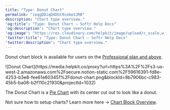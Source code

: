 ```yaml
---
title: "Type: Donut Chart"
permalink: "ieqgDDiqD4DGt9cobe1JRB"
description: "Chart type overview."
'og:title': "Type: Donut Chart – Softr Help Docs"
'og:description': "Chart type overview."
'og:image': "https://res.cloudinary.com/helpkit/image/upload/c_scale,w_700,q_auto/v1674219840/softrdocs_meta_OG_Image_Url_258f31c013.png"
'twitter:title': "Type: Donut Chart – Softr Help Docs"
'twitter:description': "Chart type overview."
---
```

<Note>Donut chart block is available for users on the [Professional plan and above](https://www.softr.io/pricing).</Note>
<Frame caption="Donut Chart">![Donut Chart](https://media.helpkit.co/proxy?url=https%3A%2F%2Fs3-us-west-2.amazonaws.com%2Fsecure.notion-static.com%2F59616391-fd8e-4253-b3e8-fee61e603451%2Fdonut-chart.png&blockId=8b7906bc-c983-45b5-ba08-b2f110c21930&projectId=1032)</Frame>

The Donut Chart is a [Pie Chart](/building-blocks/vikC2AWEpQGkZd4jGyoVxo/type-pie-chart/wqQRQCAV5nf6jGvbJnNsGV) with its center cut out to look like a donut.

<Info>Not sure how to setup charts? Learn more here → [Chart Block Overview](/building-blocks/vikC2AWEpQGkZd4jGyoVxo/chart-block-overview/48LkSKXWY8TrBwjqBVXMqg). </Info>